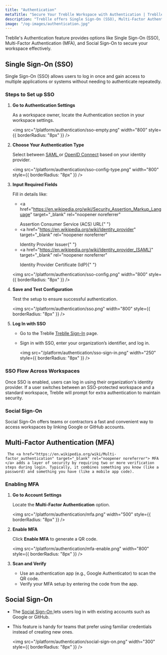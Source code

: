 ```yaml
---
title: "Authentication"
metaTitle: "Secure Your Treblle Workspace with Authentication | Treblle Docs"
description: "Treblle offers Single Sign-On (SSO), Multi-Factor Authentication (MFA), and Social Sign-On for secure access to your workspace. Learn how to set up authentication."
image: "/og-images/authentication.jpg"
---
```


Treblle's Authentication feature provides options like Single Sign-On (SSO), Multi-Factor Authentication (MFA), and Social Sign-On to secure your workspace effectively.

## Single Sign-On (SSO)

Single Sign-On (SSO) allows users to log in once and gain access to multiple applications or systems without needing to authenticate repeatedly.

### Steps to Set up SSO

1. **Go to Authentication Settings**

     As a workspace owner, locate the Authentication section in your workspace settings.

     <img
       src="/platform/authentication/sso-empty.png"
       width="800"
       style={{ borderRadius: "8px" }}
     />

2. **Choose Your Authentication Type**

     Select between <a href="https://auth0.com/blog/how-saml-authentication-works/" target="_blank" rel="noopener noreferrer"> SAML </a> or <a href="https://openid.net/developers/how-connect-works/" target="_blank" rel="noopener noreferrer"> OpenID Connect</a> based on your identity provider.

     <img
       src="/platform/authentication/sso-config-type.png"
       width="800"
       style={{ borderRadius: "8px" }}
     />

3. **Input Required Fields**

     Fill in details like:
     - <a
         href="https://en.wikipedia.org/wiki/Security_Assertion_Markup_Language"
         target="_blank"
         rel="noopener noreferrer"
       >
         Assertion Consumer Service (ACS) URL{" "}
       </a>
     - <a
         href="https://en.wikipedia.org/wiki/Identity_provider"
         target="_blank"
         rel="noopener noreferrer"
       >
         Identity Provider Issuer{" "}
       </a>
     - <a
         href="https://en.wikipedia.org/wiki/Identity_provider_(SAML)"
         target="_blank"
         rel="noopener noreferrer"
       >
         Identity Provider Certificate (IdP){" "}
       </a>

   <img
     src="/platform/authentication/sso-config.png"
     width="800"
     style={{ borderRadius: "8px" }}
   />

4. **Save and Test Configuration**

     Test the setup to ensure successful authentication.

     <img
       src="/platform/authentication/sso.png"
       width="800"
       style={{ borderRadius: "8px" }}
     />

5. **Log In with SSO**

   - Go to the Treblle <a href="https://identity.treblle.com/login" target="_blank" rel="noopener noreferrer">Treblle Sign-In</a> page.
   - Sign in with SSO, enter your organization’s identifier, and log in.

     <img
       src="/platform/authentication/sso-sign-in.png"
       width="250"
       style={{ borderRadius: "8px" }}
     />

### SSO Flow Across Workspaces

Once SSO is enabled, users can log in using their organization's identity provider. If a user switches between an SSO-protected workspace and a standard workspace, Treblle will prompt for extra authentication to maintain security.

### Social Sign-On

Social Sign-On offers teams or contractors a fast and convenient way to access workspaces by linking Google or GitHub accounts.

## Multi-Factor Authentication (MFA)

     The <a href="https://en.wikipedia.org/wiki/Multi-factor_authentication" target="_blank" rel="noopener noreferrer"> MFA </a> adds a layer of security by requiring two or more verification steps during login. Typically, it combines something you know (like a password) and something you have (like a mobile app code).

### Enabling MFA

1. **Go to Account Settings**

     Locate the **Multi-Factor Authentication** option.

     <img
       src="/platform/authentication/mfa.png"
       width="500"
       style={{ borderRadius: "8px" }}
     />

2. **Enable MFA**

     Click **Enable MFA** to generate a QR code.

    <img
      src="/platform/authentication/mfa-enable.png"
      width="800"
      style={{ borderRadius: "8px" }}
    />

3. **Scan and Verify**
   - Use an authentication app (e.g., Google Authenticator) to scan the QR code.
   - Verify your MFA setup by entering the code from the app.

## Social Sign-On

- The <a href="https://en.wikipedia.org/wiki/Social_login" target="_blank" rel="noopener noreferrer"> Social Sign-On </a> lets users log in with existing accounts such as Google or GitHub.
- This feature is handy for teams that prefer using familiar credentials instead of creating new ones.

   <img
     src="/platform/authentication/social-sign-on.png"
     width="300"
     style={{ borderRadius: "8px" }}
   />
